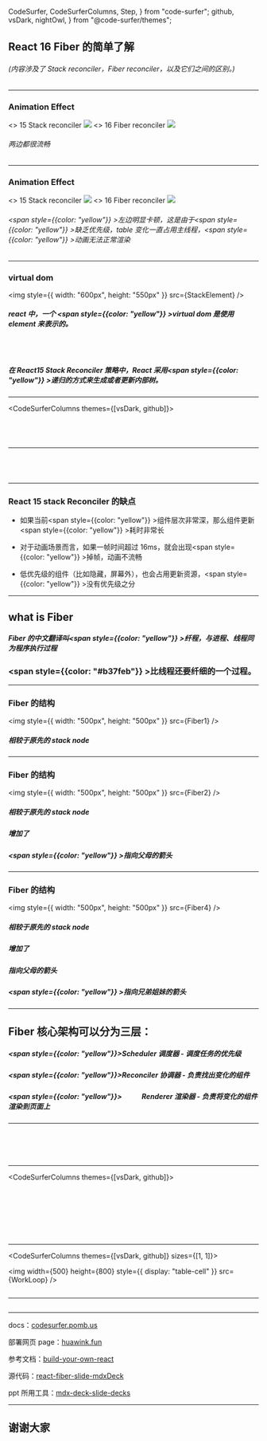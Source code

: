  CodeSurfer,
  CodeSurferColumns,
  Step,
} from "code-surfer";
  github,
  vsDark,
  nightOwl,
} from "@code-surfer/themes";

<Head>
  <title>React fiber 简单了解</title>
</Head>

## React 16 Fiber 的简单了解

###### (内容涉及了 Stack reconciler，Fiber reconciler，以及它们之间的区别。)

---

<!-- 注释：流畅动画渲染 -->

### Animation Effect

<Split>
<>
  15 Stack reconciler
  <img 
  style={{ width: "500px" }}
  src={SmothReconciler} />
</>
<>
  16 Fiber reconciler
  <img 
  style={{ width: "500px" }}
  src={SmothReconciler} />
</>

</Split>

###### 两边都很流畅

---

<!-- 注释：不流畅动画比较 -->

### Animation Effect

<Split>
  <>
    15 Stack reconciler
    <img style={{ width: "600px" }} src={StackReconciler} />
  </>
  <>
    16 Fiber reconciler
    <img style={{ width: "600px" }} src={FiberReconciler} />
  </>
</Split>

###### <span style={{color: "yellow"}} >左边明显卡顿</span>，这是由于<span style={{color: "yellow"}} >缺乏优先级</span>，table 变化一直占用主线程，<span style={{color: "yellow"}} >动画无法正常渲染</span>

---

<!-- 注释：stack 虚拟dom显示 -->

### virtual dom

<SplitRight>

<img
  style={{ width: "600px", height: "550px" }}
  src={StackElement}
/>

##### react 中，一个 <span style={{color: "yellow"}} >virtual dom </span> 是使用 element 来表示的。

<h6>&nbsp;</h6>

##### 在 React15 Stack Reconciler 策略中，React 采用<span style={{color: "yellow"}} >递归</span>的方式来生成或者更新内部树。

</SplitRight>

---

<!-- 注释：虚拟dom 真实HTML -->

<CodeSurferColumns themes={[vsDark, github]}>

<Step>

```js 2:4,5,11 file=./src/jsxdom.js title="DOM Elements"

```

```js 1,3 file=./src/HTMLDOM.js title="HTML片段"

```

</Step>
<Step>

```js file=./src/jsxdom.js title="DOM Elements"

```

```js file=./src/HTMLDOM.js title="HTML片段"

```

</Step>

</CodeSurferColumns>

---

<!-- 注释：React 15 栈协调更新机制（伪代码 -->

<CodeSurferColumns >

<Step>

```js file=./src/StackReconciler.js title="React 15 栈协调更新机制（伪代码）"

```

</Step>

<Step>

```js 2,3[2:18],5,6[4:25],8[2:18] file=./src/StackReconciler.js

```

</Step>

<Step>

```js 27:37,38[5] file=./src/StackReconciler.js

```

</Step>

<Step>

```js file=./src/StackReconciler.js title="React 15 栈协调更新机制（伪代码）"  subtitle="基于递归的深度优先遍历进行更新组件"

```

</Step>

</CodeSurferColumns>

---

<!-- 注释：stack Reconciler 的缺点 -->

### React 15 stack Reconciler 的缺点

- 如果当前<span style={{color: "yellow"}} >组件层次非常深</span>，那么组件更新<span style={{color: "yellow"}} >耗时非常长</span>

- 对于动画场景而言，如果一帧时间超过 16ms，就会出现<span style={{color: "yellow"}} >掉帧，动画不流畅</span>

- 低优先级的组件（比如隐藏，屏幕外），也会占用更新资源，<span style={{color: "yellow"}} >没有优先级之分</span>

---

<!-- 注释：Fiber介绍 -->

## what is Fiber

##### Fiber 的中文翻译叫<span style={{color: "yellow"}} >纤程，与进程、线程同为程序执行过程</span>

### <span style={{color: "#b37feb"}} >比线程还要纤细</span>的一个过程。

---

### Fiber 的结构

<SplitRight>

<img
  style={{ width: "500px", height: "500px" }}
  src={Fiber1}
/>

##### 相较于原先的 stack node

</SplitRight>

---

### Fiber 的结构

<SplitRight>

<img
  style={{ width: "500px", height: "500px" }}
  src={Fiber2}
/>

##### 相较于原先的 stack node

##### 增加了

##### <span style={{color: "yellow"}} >指向父母的箭头</span>

</SplitRight>

---

### Fiber 的结构

<SplitRight>

<img
  style={{ width: "500px", height: "500px" }}
  src={Fiber4}
/>

##### 相较于原先的 stack node

##### 增加了

##### 指向父母的箭头

##### <span style={{color: "yellow"}} >指向兄弟姐妹的箭头</span>

</SplitRight>

---

<!-- 注释：Fiber 核心架构 -->

## Fiber 核心架构可以分为三层：

##### <span style={{color: "yellow"}}>Scheduler 调度器 </span> - 调度任务的优先级

##### <span style={{color: "yellow"}}>Reconciler 协调器</span> - 负责找出变化的组件

##### <span style={{color: "yellow"}}>&nbsp;&nbsp;&nbsp;&nbsp;&nbsp;&nbsp;&nbsp;&nbsp;&nbsp;&nbsp;&nbsp;&nbsp;Renderer 渲染器 </span> - 负责将变化的组件渲染到页面上

---

<!-- 注释：Fiber 更新流程（伪代码） -->

<CodeSurfer>

```js file=./src/allWork.js title="Fiber 更新流程（伪代码）"

```

```diff 1,2 title="Fiber 更新流程（伪代码）"

```

```diff 3:6 title="Fiber 更新流程（伪代码）"

```

```diff 7:10 title="Fiber 更新流程（伪代码）"

```

```js file=./src/allWork.js title="Fiber 更新流程"

```

</CodeSurfer>

---

<CodeSurferColumns themes={[vsDark, github]}>

<Step>

```js file=./src/schedule.js title="Fiber 更新流程（伪代码）"

```

</Step>

<Step>

```js 1:16 file=./src/schedule.js title="调度器（伪代码）"

```

</Step>

<Step>

```js 18,19,21:27,33:35 file=./src/schedule.js title="根据优先级处理任务（伪代码）"

```

</Step>

<Step>

```js 37:50 file=./src/schedule.js title="构建 Fiber 树中每个 Fiber 的方法（伪代码）"

```

</Step>

<Step>

```js 52:69 file=./src/schedule.js title="调和子树（伪代码）"

```

</Step>

<Step>

```js 19,28:32,35 file=./src/schedule.js title="更新视图（伪代码）"

```

</Step>

<Step>

```js 71:76 file=./src/schedule.js title="更新视图（伪代码）"

```

</Step>

<Step>

```js file=./src/schedule.js title="Fiber 更新流程（伪代码）" subtitle="增加了任务优先级、时间片、任务中断"

```

</Step>

</CodeSurferColumns>

---

<!-- 注释：Work Loop流程（伪代码） -->

<CodeSurferColumns themes={[vsDark, github]} sizes={[1, 1]}>

<Step>

<img
  width={500}
  height={800}
  style={{ display: "table-cell" }}
  src={WorkLoop}
/>

```js 19,20,35 file=./src/schedule.js title="Work Loop"

```

</Step>

</CodeSurferColumns>

---

<CodeSurfer>

```js file=./src/allWork.js title="Fiber 更新流程" subtitle="请问大家有什么问题吗？（虽然我可能回答不了）"

```

</CodeSurfer>

---

<!-- 注释：docs 列表 -->

docs：[codesurfer.pomb.us](https://codesurfer.pomb.us)

部署网页 page：[huawink.fun](http://huawink.fun/)

参考文档：[build-your-own-react](https://pomb.us/build-your-own-react/)

源代码：[react-fiber-slide-mdxDeck](https://github.com/huahuahuahuahuahua/react-fiber-slide-mdxDeck.git)

ppt 所用工具：[mdx-deck-slide-decks](https://github.com/huahuahuahuahuahua/mdx-deck-slide-decks)

---

## 谢谢大家
